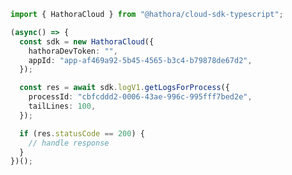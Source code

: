 ```typescript GetLogsForProcess.ts
import { HathoraCloud } from "@hathora/cloud-sdk-typescript";

(async() => {
  const sdk = new HathoraCloud({
    hathoraDevToken: "",
    appId: "app-af469a92-5b45-4565-b3c4-b79878de67d2",
  });

  const res = await sdk.logV1.getLogsForProcess({
    processId: "cbfcddd2-0006-43ae-996c-995fff7bed2e",
    tailLines: 100,
  });

  if (res.statusCode == 200) {
    // handle response
  }
})();
```
